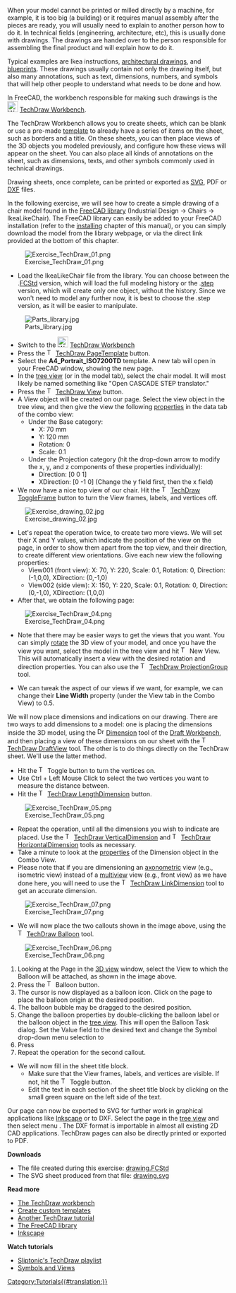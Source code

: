 <languages/>

{{Docnav
|[[Manual:Preparing models for 3D printing|Preparing models for 3D printing]]
|[[Manual:BIM modeling|BIM modeling]]
|[[Manual:Introduction|Manual start]]
|IconC=Crystal Clear manual.png
}}

{{Manual:TOC}}

When your model cannot be printed or milled directly by a machine, for example, it is too big (a building) or it requires manual assembly after the pieces are ready, you will usually need to explain to another person how to do it. In technical fields (engineering, architecture, etc), this is usually done with drawings. The drawings are handed over to the person responsible for assembling the final product and will explain how to do it.

Typical examples are Ikea instructions, [https://en.wikipedia.org/wiki/Architectural_drawing architectural drawings], and [https://en.wikipedia.org/wiki/Blueprint blueprints]. These drawings usually contain not only the drawing itself, but also many annotations, such as text, dimensions, numbers, and symbols that will help other people to understand what needs to be done and how.

In FreeCAD, the workbench responsible for making such drawings is the [[Image:Workbench_TechDraw.svg|24px]] [[TechDraw_Workbench|TechDraw Workbench]]. 

The TechDraw Workbench allows you to create sheets, which can be blank or use a pre-made [[TechDraw_Templates|template]] to already have a series of items on the sheet, such as borders and a title. On these sheets, you can then place views of the 3D objects you modeled previously, and configure how these views will appear on the sheet. You can also place all kinds of annotations on the sheet, such as dimensions, texts, and other symbols commonly used in technical drawings.

Drawing sheets, once complete, can be printed or exported as [https://en.wikipedia.org/wiki/Scalable_Vector_Graphics SVG], PDF or [https://en.wikipedia.org/wiki/AutoCAD_DXF DXF] files.

In the following exercise, we will see how to create a simple drawing of a chair model found in the [https://github.com/FreeCAD/FreeCAD-library FreeCAD library] (Industrial Design → Chairs → IkeaLikeChair). The FreeCAD library can easily be added to your FreeCAD installation (refer to the [[Manual:Installing|installing]] chapter of this manual), or you can simply download the model from the library webpage, or via the direct link provided at the bottom of this chapter.

[[Image:Exercise_TechDraw_01.png]]

* Load the IkeaLikeChair file from the library. You can choose between the .[[File_Format_FCStd|FCStd]] version, which will load the full modeling history or the .[[STEP|step]] version, which will create only one object, without the history. Since we won't need to model any further now, it is best to choose the .step version, as it will be easier to manipulate.

[[Image:Parts_library.jpg]]

* Switch to the [[Image:Workbench_TechDraw.svg|24px]] [[TechDraw_Workbench|TechDraw Workbench]]
* Press the [[Image:TechDraw_PageTemplate.svg|16px]] [[TechDraw_PageTemplate|TechDraw PageTemplate]] button.
* Select the '''A4_Portrait_ISO7200TD''' template. A new tab will open in your FreeCAD window, showing the new page.
* In the [[tree view]] (or in the model tab), select the chair model. It will most likely be named something like "Open CASCADE STEP translator."
* Press the [[Image:TechDraw_View.svg|16px]] [[TechDraw_View|TechDraw View]] button.
* A View object will be created on our page. Select the view object in the tree view, and then give the view the following [[TechDraw_View#Properties|properties]] in the data tab of the combo view:
**Under the Base category:
*** X: 70 mm
*** Y: 120 mm
*** Rotation: 0
*** Scale: 0.1
**Under the Projection category (hit the drop-down arrow to modify the x, y, and z components of these properties individually):
*** Direction: [0 0 1]
*** XDirection: [0 -1 0] (Change the y field first, then the x field)
* We now have a nice top view of our chair. Hit the [[Image:TechDraw_ToggleFrame.svg|16px]] [[TechDraw_ToggleFrame|TechDraw ToggleFrame]] button to turn the View frames, labels, and vertices off.

[[Image:Exercise_drawing_02.jpg]]

* Let's repeat the operation twice, to create two more views. We will set their X and Y values, which indicate the position of the view on the page, in order to show them apart from the top view, and their direction, to create different view orientations. Give each new view the following properties:
** View001 (front view): X: 70, Y: 220, Scale: 0.1, Rotation: 0, Direction: (-1,0,0), XDirection: (0,-1,0)
** View002 (side view): X: 150, Y: 220, Scale: 0.1, Rotation: 0, Direction: (0,-1,0), XDirection: (1,0,0)
* After that, we obtain the following page:

[[Image:Exercise_TechDraw_04.png]]

* Note that there may be easier ways to get the views that you want. You can simply [[Manual:Navigating in the 3D view|rotate]] the 3D view of your model, and once you have the view you want, select the model in the tree view and hit [[Image:TechDraw_View.svg|16px]] New View. This will automatically insert a view with the desired rotation and direction properties. You can also use the [[Image:TechDraw_ProjectionGroup.svg|16px]] [[TechDraw_ProjectionGroup|TechDraw ProjectionGroup]] tool.

* We can tweak the aspect of our views if we want, for example, we can change their '''Line Width''' property (under the View tab in the Combo View) to 0.5.

We will now place dimensions and indications on our drawing. There are two ways to add dimensions to a model: one is placing the dimensions inside the 3D model, using the [[Image:Draft_Dimension.svg|16px]] [[Draft_Dimension|Dimension]] tool of the [[Draft_Workbench|Draft Workbench]], and then placing a view of these dimensions on our sheet with the [[Image:TechDraw_DraftView.svg|16px]] [[TechDraw_DraftView|TechDraw DraftView]] tool. The other is to do things directly on the TechDraw sheet. We'll use the latter method.

* Hit the [[Image:TechDraw_ToggleFrame.svg|16px]] Toggle button to turn the vertices on.
* Use Ctrl + Left Mouse Click to select the two vertices you want to measure the distance between.
* Hit the [[Image:TechDraw_LengthDimension.svg|16px]] [[TechDraw_LengthDimension|TechDraw LengthDimension]] button.

[[Image:Exercise_TechDraw_05.png]]

* Repeat the operation, until all the dimensions you wish to indicate are placed. Use the [[Image:TechDraw_VerticalDimension.svg|16px]] [[TechDraw_VerticalDimension|TechDraw VerticalDimension]] and [[Image:TechDraw_HorizontalDimension.svg|16px]] [[TechDraw_HorizontalDimension|TechDraw HorizontalDimension]] tools as necessary. 
* Take a minute to look at the [[TechDraw_LengthDimension#Properties|properties]] of the Dimension object in the Combo View.
* Please note that if you are dimensioning an [https://en.wikipedia.org/wiki/Axonometric_projection axonometric] view (e.g., isometric view) instead of a [https://en.wikipedia.org/wiki/Multiview_projection multiview] view (e.g., front view) as we have done here, you will need to use the [[Image:TechDraw_LinkDimension.svg|16px]] [[TechDraw_LinkDimension|TechDraw LinkDimension]] tool to get an accurate dimension.

[[Image:Exercise_TechDraw_07.png]]

* We will now place the two callouts shown in the image above, using the [[Image:TechDraw_Balloon.svg|16px]] [[TechDraw_Balloon|TechDraw Balloon]] tool.

[[Image:Exercise_TechDraw_06.png]]

# Looking at the Page in the [[3D_view|3D view]] window, select the View to which the Balloon will be attached, as shown in the image above.
# Press the [[Image:TechDraw Balloon.svg|16px]] Balloon button.
# The cursor is now displayed as a balloon icon.  Click on the page to place the balloon origin at the desired position.
# The balloon bubble may be dragged to the desired position. 
# Change the balloon properties by double-clicking the balloon label or the balloon object in the [[Tree_view|tree view]]. This will open the Balloon Task dialog. Set the Value field to the desired text and change the Symbol drop-down menu selection to {{MenuCommand|None}} 
# Press {{Button|OK}}
# Repeat the operation for the second callout.
* We will now fill in the sheet title block.
** Make sure that the View frames, labels, and vertices are visible. If not, hit the [[Image:TechDraw_ToggleFrame.svg|16px]] Toggle button.
** Edit the text in each section of the sheet title block by clicking on the small green square on the left side of the text.

Our page can now be exported to SVG for further work in graphical applications like [http://www.inkscape.org Inkscape] or to DXF. Select the page in the [[Tree_view|tree view]] and then select menu {{MenuCommand|File → Export}}. The DXF format is importable in almost all existing 2D CAD applications. TechDraw pages can also be directly printed or exported to PDF.

'''Downloads'''

* The file created during this exercise: [https://github.com/JoshuaCall/FreeCAD-manual/blob/master/files/drawing.FCStd drawing.FCStd]
* The SVG sheet produced from that file: [https://github.com/JoshuaCall/FreeCAD-manual/blob/master/files/drawing.svg drawing.svg]

'''Read more'''

* [[TechDraw_Workbench|The TechDraw workbench]]
* [[TechDraw_TemplateHowTo|Create custom templates]]
* [[Basic_TechDraw_Tutorial|Another TechDraw tutorial]]
* [https://github.com/FreeCAD/FreeCAD-library The FreeCAD library]
* [http://www.inkscape.org Inkscape]

'''Watch tutorials'''
* [https://www.youtube.com/watch?v=7LbOmSGW9F0&list=PLEuOia-QxyFKQnmM1U9yVo7eNrK_Mcln8 Sliptonic's TechDraw playlist]
* [https://www.youtube.com/watch?v=cggBR1Ghq7k Symbols and Views]


{{Docnav
|[[Manual:Preparing models for 3D printing|Preparing models for 3D printing]]
|[[Manual:BIM modeling|BIM modeling]]
|[[Manual:Introduction|Manual start]]
|IconC=Crystal Clear manual.png
}}

[[Category:Tutorials{{#translation:}}]]